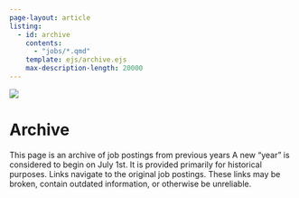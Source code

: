 ```yaml
---
page-layout: article
listing: 
  - id: archive
    contents: 
      - "jobs/*.qmd"
    template: ejs/archive.ejs
    max-description-length: 20000
---
```


![](assets/img/cs-pui-listing.jpg)

# Archive

This page is an archive of job postings from previous years [A new "year" is considered to begin on July 1st.]{.aside} It is provided primarily for historical purposes. Links navigate to the original job postings. These links may be broken, contain outdated information, or otherwise be unreliable. 

:::{#archive}
:::
